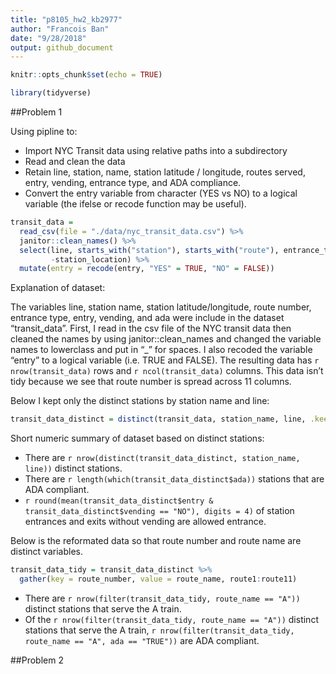 ```yaml
---
title: "p8105_hw2_kb2977"
author: "Francois Ban"
date: "9/28/2018"
output: github_document
---
```


```r
knitr::opts_chunk$set(echo = TRUE)

library(tidyverse)
```

##Problem 1

Using pipline to:

* Import NYC Transit data using relative paths into a subdirectory
* Read and clean the data 
* Retain line, station, name, station latitude / longitude, routes served, entry, vending, entrance type, and ADA compliance. 
* Convert the entry variable from character (YES vs NO) to a logical variable (the ifelse or recode function may be useful).

```r
transit_data = 
  read_csv(file = "./data/nyc_transit_data.csv") %>% 
  janitor::clean_names() %>% 
  select(line, starts_with("station"), starts_with("route"), entrance_type, entry, vending, ada, 
         -station_location) %>%
  mutate(entry = recode(entry, "YES" = TRUE, "NO" = FALSE))
```

Explanation of dataset:

The variables line, station name, station latitude/longitude, route number, entrance type, entry, vending, and ada were include in the dataset "transit_data". First, I read in the csv file of the NYC transit data then cleaned the names by using janitor::clean_names and changed the variable names to lowerclass and put in "_" for spaces. I also recoded the variable "entry" to a logical variable (i.e. TRUE and FALSE). The resulting data has `r nrow(transit_data)` rows and `r ncol(transit_data)` columns. This data isn't tidy because we see that route number is spread across 11 columns.

Below I kept only the distinct stations by station name and line:

```r
transit_data_distinct = distinct(transit_data, station_name, line, .keep_all = TRUE)
```

Short numeric summary of dataset based on distinct stations:

* There are `r nrow(distinct(transit_data_distinct, station_name, line))` distinct stations.
* There are `r length(which(transit_data_distinct$ada))` stations that are ADA compliant.
* `r round(mean(transit_data_distinct$entry & transit_data_distinct$vending == "NO"), digits = 4)` of station entrances and exits without vending are allowed entrance.

Below is the reformated data so that route number and route name are distinct variables.

```r
transit_data_tidy = transit_data_distinct %>% 
  gather(key = route_number, value = route_name, route1:route11)
```

* There are `r nrow(filter(transit_data_tidy, route_name == "A"))` distinct stations that serve the A train.
* Of the `r nrow(filter(transit_data_tidy, route_name == "A"))` distinct stations that serve the A train, `r nrow(filter(transit_data_tidy, route_name == "A", ada == "TRUE"))` are ADA compliant.

##Problem 2
